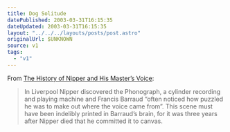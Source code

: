 ```yaml
---
title: Dog Solitude
datePublished: 2003-03-31T16:15:35
dateUpdated: 2003-03-31T16:15:35
layout: "../../../layouts/posts/post.astro"
originalUrl: $UNKNOWN
source: v1
tags:
  - "v1"
---
```


From [The History of Nipper and His Master&#8217;s Voice][1]:

> In Liverpool Nipper discovered the Phonograph, a cylinder recording and playing machine and Francis Barraud &#8220;often noticed how puzzled he was to make out where the voice came from&#8221;. This scene must have been indelibly printed in Barraud&#8217;s brain, for it was three years after Nipper died that he committed it to canvas.

[1]: http://www.danbbs.dk/~erikoest/nipper.htm
